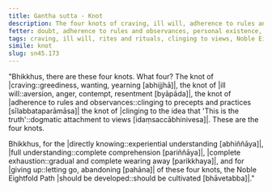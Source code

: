 ```yaml
---
title: Gantha sutta - Knot
description: The four knots of craving, ill will, adherence to rules and observances, and clinging to the idea that 'This is the truth' are described in brief. The Noble Eightfold Path is the way to directly knowing, full understanding, complete exhaustion, and giving up of these knots.
fetter: doubt, adherence to rules and observances, personal existence, sensual desire, ill will, ignorance
tags: craving, ill will, rites and rituals, clinging to views, Noble Eightfold Path, directly knowing, full understanding, complete exhaustion, giving up, sn, sn45-56, sn45
simile: knot
slug: sn45.173
---
```


"Bhikkhus, there are these four knots. What four? The knot of |craving::greediness, wanting, yearning [abhijjhā]|, the knot of |ill will::aversion, anger, contempt, resentment [byāpāda]|, the knot of |adherence to rules and observances::clinging to precepts and practices [sīlabbataparāmāsa]| the knot of |clinging to the idea that 'This is the truth'::dogmatic attachment to views [idaṃsaccābhinivesa]|. These are the four knots.

Bhikkhus, for the |directly knowing::experiential understanding [abhiññāya]|, |full understanding::complete comprehension [pariññāya]|, |complete exhaustion::gradual and complete wearing away [parikkhaya]|, and for |giving up::letting go, abandoning [pahāna]| of these four knots, the Noble Eightfold Path |should be developed::should be cultivated [bhāvetabba]|."